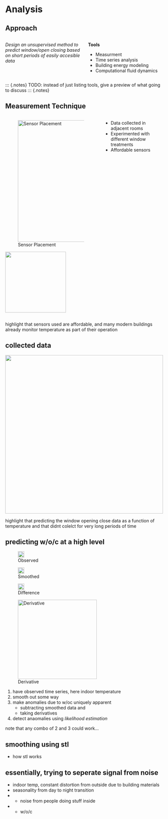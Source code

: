 # Analysis

## Approach

:::: {.columns }

::: {.column width="40%" }

:::{.styled-side .styled-side-high}
*Design an unsupervised method to predict window/open closing based on short periods of easily accesible data*
:::


:::

::: {.column width="40%" .incremental .fragment .right-col-space}
**Tools**

  - Measurment
  - Time series analysis 
  - Building energy modeling 
  - Computational fluid dynamics 

:::

::::

::: {.notes}
TODO: instead of just listing tools, give a preview of what going to discuss
::: {.notes}




## Measurement Technique
:::: {.columns}

::: {.column width="60%"}
![Sensor Placement](figures/data_collection/sensor_placement.png){fig-align="left" width=6in height=4in}

![](figures/data_collection/data_logger.png){.absolute top=442px left=350px width=2in}

:::

::: {.column width="40%"}
- Data collected in adjacent rooms
- Experimented with different window treatments 
- Affordable sensors 
:::

::::

::: {.notes}
highlight that sensors used are affordable, and many modern buildings already monitor temperature as part of their operation 
:::

## collected data  
![](figures/data_collection/data_collected.png){height=500}
<!-- TODO: some inights about how much WOC helped over all -->

::: {.notes}
highlight that predicting the window opening close data as a function of temperature 
and that didnt colelct for very long periods of time 
:::


## predicting w/o/c at a high level 
<!-- TODO: figure for all of these -->
::: {layout-nrow=2}
![Observed](figures/predicting_at_high_level/observed.png){height=20}

![Smoothed](figures/predicting_at_high_level/smoothed.png){height=20}

![Difference](figures/predicting_at_high_level/differenced.png){height=20}

![Derivative](figures/predicting_at_high_level/derivative.png){height=250}
:::
1. have observed time series, here indoor temperature 
2. smooth out some way 
3. make anomalies due to w/oc uniquely apparent
   - subtracting smoothed data and 
   - taking derivatives
4. detect anaomalies using *likelihood estimation*
<!-- TODO: not sure if this is actually likelihood estimation?? -->

::: {.notes}
note that any combo of 2 and 3 could work... 
:::

## smoothing using stl 
- how stl works  

## essentially, trying to seperate signal from noise 
<!-- TODO: figure for all of these + show decompositions of the data -->
- indoor temp, constant distortion from outside due to building materials
- seasonality from day to night transition 
- + noise from people doing stuff inside 
- + w/o/c